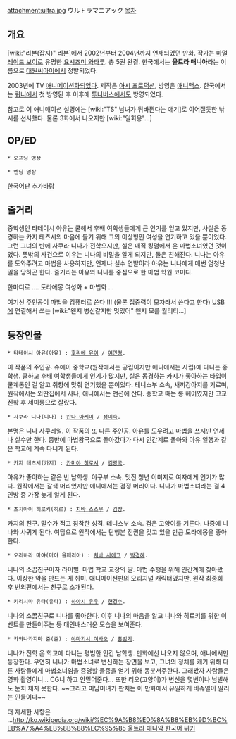 attachment:ultra.jpg
ウルトラマニアック
[[목차]]
== 개요 ==
[wiki:"리본(잡지)" 리본]에서 2002년부터 2004년까지 연재되었던 만화. 작가는 [[마멀레이드 보이]]로 유명한 [[요시즈미 와타루]]. 총 5권 완결. 한국에서는 '''울트라 매니아'''라는 이름으로 [[대원씨아이]]에서 정발되었다.

2003년에 TV [[애니메이션]]화되었다. 제작은 [[아시 프로덕션]], 방영은 [[애니맥스]]. 한국에서는 [[퀴니]]에서 첫 방영된 후 이후에 [[투니버스]]에서도 방영되었다.

참고로 이 애니매이션 설명에는 [wiki:"TS" 남녀가 뒤바뀐다는 얘기]로 이어질듯한 낚시를 선사했다. 물론 3화에서 나오지만 [wiki:"일회용"...]  

== OP/ED ==

 * 오프닝 영상
{{{#!HTML
<iframe width="420" height="315" src="//www.youtube.com/embed/AkhTP1VEkLo" frameborder="0" allowfullscreen></iframe>}}}

[http://www.youtube.com/watch?v=WDo_Tu7J42g  ]

{{{#!HTML
<iframe width="420" height="315" src="//www.youtube.com/embed/WDo_Tu7J42g" frameborder="0" allowfullscreen></iframe>}}}

[http://www.youtube.com/watch?v=WDo_Tu7J42g  ]

 * 엔딩 영상
{{{#!HTML
<iframe width="420" height="315" src="//www.youtube.com/embed/7T8PqXQJkTo" frameborder="0" allowfullscreen></iframe>}}}

[http://www.youtube.com/watch?v=7T8PqXQJkTo  ]

한국어판 추가바람

== 줄거리 ==
중학생인 타테이시 아유는 쿨해서 후배 여학생들에게 큰 인기를 얻고 있지만, 사실은 동경하는 카지 테츠시의 마음에 들기 위해 그의 이상형인 여성을 연기하고 있을 뿐이었다. 그런 그녀의 반에 사쿠라 니나가 전학오지만, 실은 매직 킹덤에서 온 마법소녀였던 것이었다. 뜻밖의 사건으로 이유는 니나의 비밀을 알게 되지만, 둘은 친해진다. 니나는 아유를 도와주려고 마법을 사용하지만, 언제나 실수 연발이라 아유는 니나에게 매번 엄청난 일을 당하곤 한다. 줄거리는 아유와 니나를 중심으로 한 마법 학원 코미디.

한마디로 .... 도라에몽 여성화 + 마법화 ...

여기선 주인공이 마법을 컴퓨터로 쓴다 !!! (물론 집중력이 모자라서 쓴다고 한다)
[[USB]]에 연결해서 쓰는 [wiki:"왠지 병신같지만 멋있어" 왠지 모를 퀄리티...]

== 등장인물 ==
 * 타테이시 아유(아유) : [[호리에 유이]] / [[여민정]].
이 작품의 주인공. 슈에이 중학교(원작에서는 공립이지만 애니에서는 사립)에 다니는 중학생. 
쿨하고 후배 여학생들에게 인기가 많지만, 실은 동경하는 카지가 좋아하는 타입이 쿨계통인 걸 알고 취향에 맞춰 연기했을 뿐이었다. 
테니스부 소속, 새끼강아지를 기르며, 원작에서는 외딴집에서 사나, 애니에서는 맨션에 산다. 중학교 때는 롱 헤어였지만 고교 진학 후 세미롱으로 잘랐다.

 * 사쿠라 니나(니나) : [[칸다 아케미]] / [[정미숙]].
본명은 니나 사쿠레일. 이 작품의 또 다른 주인공. 아유를 도우려고 마법을 쓰지만 언제나 실수만 한다. 
종반에 마법왕국으로 돌아갔다가 다시 인간계로 돌아와 아유 일행과 같은 학교에 계속 다니게 된다. 

 * 카지 테츠시(카지) : [[카미야 히로시]] / [[김광국]].
아유가 좋아하는 같은 반 남학생. 야구부 소속. 멋진 청년 이미지로 여자에게 인기가 많다. 
원작에서는 갈색 머리였지만 애니에서는 검정 머리이다. 니나가 마법소녀라는 걸 4인방 중 가장 늦게 알게 된다. 

 * 츠지아이 히로키(히로) : [[치바 스스무]] / [[김장]].
카지의 친구. 말수가 적고 침착한 성격. 테니스부 소속. 검은 고양이를 기른다. 나중에 니나와 사귀게 된다.
여담으로 원작에서는 단행본 전권을 갖고 있을 만큼 도라에몽을 좋아한다. 

 * 오리하라 마야(마야 올페리아) : [[치바 사에코]] / [[박경혜]].
니나의 소꿉친구이자 라이벌. 마법 학교 교장의 딸. 마법 수행을 위해 인간계에 찾아왔다.
이상한 약을 만드는 게 취미. 애니메이션판의 오리지널 캐릭터였지만, 원작 최종회 후 번외편에서는 친구로 소개된다.

 * 키리시마 유타(유타) : [[하야시 유우]] / [[현경수]].
니나의 소꿉친구로 니나를 좋아한다. 이후 니나의 마음을 알고 니나와 히로키를 위한 이벤트를 만들어주는 등 대인배스러운 모습을 보여준다.

 * 카와나카지마 쥰(쥰) : [[야마기시 이사오]] / [[홍범기]].
니나가 전학 온 학교에 다니는 평범한 인간 남학생. 만화에선 나오지 않으며, 애니에서만 등장한다. 
우연히 니나가 마법소녀로 변신하는 장면을 보고, 그녀의 정체를 캐기 위해 다른 사람들에게 마법소녀임을 증명할 물증을 얻기 위해 동분서주한다. 그래봤자 사람들은 영화 촬영이니... CG니 하고 안믿어준다...
또한 리오(고양이)가 변신을 몇번이나 남발해도 눈치 채지 못한다.
~~그리고 미남미녀가 판치는 이 만화에서 유일하게 비쥬얼이 딸리는 인물이다~~

더 자세한 사항은 ...[[http://ko.wikipedia.org/wiki/%EC%9A%B8%ED%8A%B8%EB%9D%BC%EB%A7%A4%EB%8B%88%EC%95%85 울트라 매니악 한국어 위키]]
